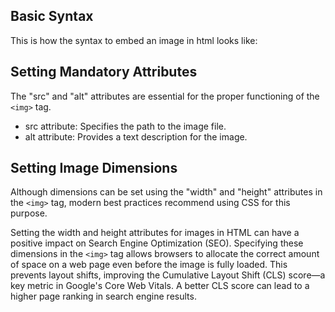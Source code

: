 
## Basic Syntax

This is how the syntax to embed an image in html looks like:

<CodePreview code={ImageCode} file="index.html" />

## Setting Mandatory Attributes

The "src" and "alt" attributes are essential for the proper functioning of the `<img>` tag.

-   src attribute: Specifies the path to the image file.
-   alt attribute: Provides a text description for the image.

<CodePreview code={attrCode} file="index.html" />

## Setting Image Dimensions

Although dimensions can be set using the "width" and "height" attributes in the `<img>` tag, modern best practices recommend using CSS for this purpose.

<CodePreview code={dimCode} file="index.html" />

Setting the width and height attributes for images in HTML can have a positive impact on Search Engine Optimization (SEO). Specifying these dimensions in the `<img>` tag allows browsers to allocate the correct amount of space on a web page even before the image is fully loaded. This prevents layout shifts, improving the Cumulative Layout Shift (CLS) score—a key metric in Google's Core Web Vitals. A better CLS score can lead to a higher page ranking in search engine results.

<WarningNote content="Styling dimensions and other properties are now more commonly managed through CSS for better flexibility and maintainability." />
